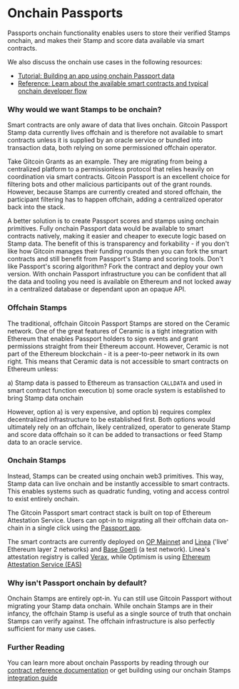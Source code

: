 
# Onchain Passports

Passports onchain functionality enables users to store their verified Stamps onchain, and makes their Stamp and score data available via smart contracts. 

We also discuss the onchain use cases in the following resources:
* [Tutorial: Building an app using onchain Passport data](../tutorials/integrating-onchain-stamp-data)
* [Reference: Learn about the available smart contracts and typical onchain developer flow](../contract-reference)

### Why would we want Stamps to be onchain?

Smart contracts are only aware of data that lives onchain. Gitcoin Passport Stamp data currently lives offchain and is therefore not available to smart contracts unless it is supplied by an oracle service or bundled into transaction data, both relying on some permissioned offchain operator.

Take Gitcoin Grants as an example. They are migrating from being a centralized platform to a permissionless protocol that relies heavily on coordination via smart contracts. Gitcoin Passport is an excellent choice for filtering bots and other malicious participants out of the grant rounds. However, because Stamps are currently created and stored offchain, the participant filtering has to happen offchain, adding a centralized operator back into the stack.

A better solution is to create Passport scores and stamps using onchain primitives. Fully onchain Passport data would be available to smart contracts natively, making it easier and cheaper to execute logic based on Stamp data. The benefit of this is transparency and forkability - if you don't like how Gitcoin manages their funding rounds then you can fork the smart contracts and still benefit from Passport's Stamp and scoring tools. Don't like Passport's scoring algorithm? Fork the contract and deploy your own version. With onchain Passport infrastructure you can be confident that all the data and tooling you need is available on Ethereum and not locked away in a centralized database or dependant upon an opaque API.

### Offchain Stamps

The traditional, offchain Gitcoin Passport Stamps are stored on the Ceramic network. One of the great features of Ceramic is a tight integration with Ethereum that enables Passport holders to sign events and grant permissions straight from their Ethereum account. However, Ceramic is not part of the Ethereum blockchain - it is a peer-to-peer network in its own right. This means that Ceramic data is not accessible to smart contracts on Ethereum unless:

a) Stamp data is passed to Ethereum as transaction `CALLDATA` and used in smart contract function execution b) some oracle system is established to bring Stamp data onchain

However, option a) is very expensive, and option b) requires complex decentralized infrastructure to be established first. Both options would ultimately rely on an offchain, likely centralized, operator to generate Stamp and score data offchain so it can be added to transactions or feed Stamp data to an oracle service.

### Onchain Stamps

Instead, Stamps can be created using onchain web3 primitives. This way, Stamp data can live onchain and be instantly accessible to smart contracts. This enables systems such as quadratic funding, voting and access control to exist entirely onchain.

The Gitcoin Passport smart contract stack is built on top of Ethereum Attestation Service. Users can opt-in to migrating all their offchain data on-chain in a single click using the [Passport app](https://passport.gitcoin.co).

The smart contracts are currently deployed on [OP Mainnet](https://chainlist.org/chain/10) and [Linea](https://chainlist.org/chain/59144) ('live' Ethereum layer 2 networks) and [Base Goerli](https://chainlist.org/chain/84531) (a test network). Linea's attestation registry is called [Verax](https://linea.mirror.xyz/LlLx7IytwRYWQbLlxHr6zoUZjqNQdQ5P95zo3Dcilb0), while Optimism is using [Ethereum Attestation Service (EAS)](https://attest.sh)

### Why isn't Passport onchain by default?

Onchain Stamps are entirely opt-in. Yu can still use Gitcoin Passport without migrating your Stamp data onchain. 
While onchain Stamps are in their infancy, the offchain Stamp is useful as a single source of truth that onchain Stamps can verify against.
The offchain infrastructure is also perfectly sufficient for many use cases.

### Further Reading

You can learn more about onchain Passports by reading through our [contract reference documentation](../contract-reference) or get building using our onchain Stamps [integration guide](../tutorials/integrating-onchain-stamp-data)